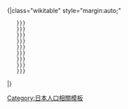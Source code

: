 <includeonly>{|class="wikitable" style="margin:auto;"
    {{日本人口統計/fluctuation/item|1970|{{{1}}}|{{{ {{{10}}}}}}}}
    {{日本人口統計/fluctuation/item|1975|{{{2}}}|{{{ {{{10}}}}}}}}
    {{日本人口統計/fluctuation/item|1980|{{{3}}}|{{{ {{{10}}}}}}}}
    {{日本人口統計/fluctuation/item|1985|{{{4}}}|{{{ {{{10}}}}}}}}
    {{日本人口統計/fluctuation/item|1990|{{{5}}}|{{{ {{{10}}}}}}}}
    {{日本人口統計/fluctuation/item|1995|{{{6}}}|{{{ {{{10}}}}}}}}
    {{日本人口統計/fluctuation/item|2000|{{{7}}}|{{{ {{{10}}}}}}}}
    {{日本人口統計/fluctuation/item|2005|{{{8}}}|{{{ {{{10}}}}}}}}
    {{日本人口統計/fluctuation/item|2010|{{{9}}}|{{{ {{{10}}}}}}}}
|}</includeonly><noinclude>
[[Category:日本人口相關模板]]
</noinclude>
